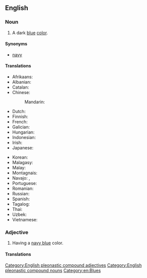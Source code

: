 ==English==

===Noun===
{{en-noun}}

# A dark [[blue]] [[color]].
#: {{color panel|000080}}

====Synonyms====
* [[navy]]

====Translations====
{{trans-top|a dark blue color}}
* Afrikaans: {{t|af|donkerblou}}
* Albanian: {{t|sq|blu e thellë}}
* Catalan: {{t|ca|blau marí|m}}
* Chinese:
*: Mandarin: {{t+|cmn|藏青|tr=Zàngqīng|sc=Hani}}
* Dutch: {{t+|nl|marineblauw|m}}
* Finnish: {{t|fi|laivastonsininen}}
* French: {{t+|fr|bleu marine}}
* Galician: {{t+|gl|azul mariño|m}}
* Hungarian: {{t+|hu|tengerészkék}}
* Indonesian: {{t+|id|biru laut}}
* Irish: {{t+|ga|dúghorm}}
* Japanese: {{t|ja|ネービーブルー|tr=nēbīburū|sc=Jpan}}
{{trans-mid}}
* Korean: {{t|ko|네이비 블루|sc=Kore}}
* Malagasy: {{t|mg|momba ny sambo}}
* Malay: {{t|ms|biru laut}}
* Montagnais: {{t|moe|kakashteu-uasheshkunat}}
* Navajo: {{t|nv|łizhingo}}, {{t|nv|diłhiłgo dootłʼizh}}
* Portuguese: {{t+|pt|naval|m}}
* Romanian: {{t+|ro|bleumarin}}
* Russian: {{t+|ru|си́ний}}
* Spanish: {{t|es|azul marino|m}}
* Tagalog: {{t|tl|bughaw hukbong dagat|sc=Cyrl}}
* Thai: {{t+|th|กาล}}
* Uzbek: {{t|uz|to'q ko'|sc=Cyrl}}
* Vietnamese: {{t|vi|màu xanh nước biển}}
{{trans-bottom}}

===Adjective===
{{en-adj}}

# Having a [[navy blue#Noun|navy blue]] color.

====Translations====
{{trans-see|navy blue (adjective)|navy}}

[[Category:English pleonastic compound adjectives]]
[[Category:English pleonastic compound nouns]]
[[Category:en:Blues]]